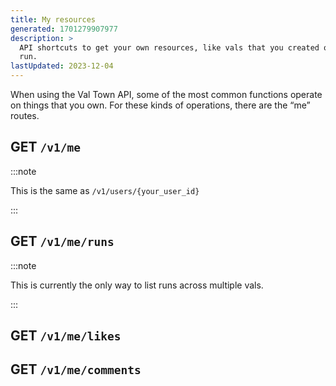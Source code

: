```yaml
---
title: My resources
generated: 1701279907977
description: >
  API shortcuts to get your own resources, like vals that you created or have
  run.
lastUpdated: 2023-12-04
---
```




When using the Val Town API, some of the most common functions operate on things
that you own. For these kinds of operations, there are the “me” routes.

## GET `/v1/me`

:::note

This is the same as `/v1/users/{your_user_id}`

:::

<Val url="https://www.val.town/embed/neverstew.getMe" />

## GET `/v1/me/runs`

:::note

This is currently the only way to list runs across multiple vals.

:::

<Val url="https://www.val.town/embed/neverstew.getRuns" />

## GET `/v1/me/likes`

<Val url="https://www.val.town/embed/neverstew.getLikes" />

## GET `/v1/me/comments`

<Val url="https://www.val.town/embed/neverstew.getComments" />
